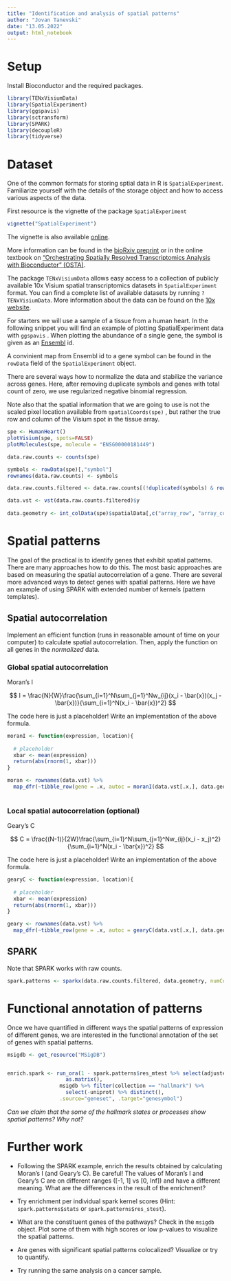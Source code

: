 ```yaml
---
title: "Identification and analysis of spatial patterns"
author: "Jovan Tanevski"
date: "13.05.2022"
output: html_notebook
---
```


# Setup

Install Bioconductor and the required packages.

```r
library(TENxVisiumData)
library(SpatialExperiment)
library(ggspavis)
library(sctransform)
library(SPARK)
library(decoupleR)
library(tidyverse)
```

# Dataset

One of the common formats for storing sptial data in R is `SpatialExperiment`. Familiarize yourself with the details of the storage object and how to access various aspects of the data.

First resource is the vignette of the package `SpatialExperiment`

```r
vignette("SpatialExperiment")
```

The vignette is also available [online](https://bioconductor.org/packages/release/bioc/vignettes/SpatialExperiment/inst/doc/SpatialExperiment.html).

More information can be found in the [bioRxiv preprint](https://www.biorxiv.org/content/10.1101/2021.01.27.428431v3) or in the online textbook on ["Orchestrating Spatially Resolved Transcriptomics Analysis with Bioconductor" (OSTA)](https://lmweber.org/OSTA-book/).

The package `TENxVisiumData` allows easy access to a collection of publicly available 10x Visium spatial transcriptomics datasets in `SpatialExperiment` format. You can find a complete list of available datasets by running `?TENxVisiumData`. More information about the data can be found on the [10x website](https://www.10xgenomics.com/resources/datasets).

For starters we will use a sample of a tissue from a human heart. In the following snippet you will find an example of plotting SpatialExperiment data with `ggspavis` . When plotting the abundance of a single gene, the symbol is given as an [Ensembl](www.ensembl.org) id.

A convinient map from Ensembl id to a gene symbol can be found in the `rowData` field of the `SpatialExperiment` object.

There are several ways how to normalize the data and stabilize the variance across genes. Here, after removing duplicate symbols and genes with total count of zero, we use regularized negative binomial regression.

Note also that the spatial information that we are going to use is not the scaled pixel location available from `spatialCoords(spe)` , but rather the true row and column of the Visium spot in the tissue array.

```r

spe <- HumanHeart()
plotVisium(spe, spots=FALSE)
plotMolecules(spe, molecule = "ENSG00000181449")

data.raw.counts <- counts(spe)

symbols <- rowData(spe)[,"symbol"]
rownames(data.raw.counts) <- symbols

data.raw.counts.filtered <- data.raw.counts[(!duplicated(symbols) & rowSums(data.raw.counts) != 0), ]

data.vst <- vst(data.raw.counts.filtered)$y
  
data.geometry <- int_colData(spe)$spatialData[,c("array_row", "array_col")]


```

# Spatial patterns

The goal of the practical is to identify genes that exhibit spatial patterns. There are many approaches how to do this. The most basic approaches are based on measuring the spatial autocorrelation of a gene. There are several more advanced ways to detect genes with spatial patterns. Here we have an example of using SPARK with extended number of kernels (pattern templates).

## Spatial autocorrelation

Implement an efficient function (runs in reasonable amount of time on your computer) to calculate spatial autocorrelation. Then, apply the function on all genes in the *normalized* data.

### Global spatial autocorrelation

Moran's I

$$
I = \frac{N}{W}\frac{\sum_{i=1}^N\sum_{j=1}^Nw_{ij}(x_i - \bar{x})(x_j - \bar{x})}{\sum_{i=1}^N(x_i - \bar{x})^2}
$$

The code here is just a placeholder! Write an implementation of the above formula.

```r
moranI <- function(expression, location){
  
  # placeholder
  xbar <- mean(expression)
  return(abs(rnorm(1, xbar)))
}

moran <- rownames(data.vst) %>% 
  map_dfr(~tibble_row(gene = .x, autoc = moranI(data.vst[.x,], data.geometry)))
  

```

### Local spatial autocorrelation (optional)

Geary's C

$$
C = \frac{(N-1)}{2W}\frac{\sum_{i=1}^N\sum_{j=1}^Nw_{ij}(x_i - x_j)^2}{\sum_{i=1}^N(x_i - \bar{x})^2}
$$

The code here is just a placeholder! Write an implementation of the above formula.

```r
gearyC <- function(expression, location){
  
  # placeholder
  xbar <- mean(expression)
  return(abs(rnorm(1, xbar)))
}

geary <- rownames(data.vst) %>% 
  map_dfr(~tibble_row(gene = .x, autoc = gearyC(data.vst[.x,], data.geometry)))

```

## SPARK

Note that SPARK works with raw counts.

```r
spark.patterns <- sparkx(data.raw.counts.filtered, data.geometry, numCores = 4)
```

# Functional annotation of patterns

Once we have quantified in different ways the spatial patterns of expression of different genes, we are interested in the functional annotation of the set of genes with spatial patterns.

```r
msigdb <- get_resource("MSigDB")


enrich.spark <- run_ora(1 - spark.patterns$res_mtest %>% select(adjustedPval) %>% 
                   as.matrix(), 
                 msigdb %>% filter(collection == "hallmark") %>% 
                   select(-uniprot) %>% distinct(), 
                 .source="geneset", .target="genesymbol")

```

*Can we claim that the some of the hallmark states or processes show spatial patterns? Why not?*

# Further work

-   Following the SPARK example, enrich the results obtained by calculating Moran's I (and Geary's C). Be careful! The values of Moran's I and Geary's C are on different ranges ([-1, 1] vs [0, Inf]) and have a different meaning. What are the differences in the result of the enrichment?

-   Try enrichment per individual spark kernel scores (Hint: `spark.patterns$stats` or `spark.patterns$res_stest`).

-   What are the constituent genes of the pathways? Check in the `msigdb` object. Plot some of them with high scores or low p-values to visualize the spatial patterns.

-   Are genes with significant spatial patterns colocalized? Visualize or try to quantify.

-   Try running the same analysis on a cancer sample.
